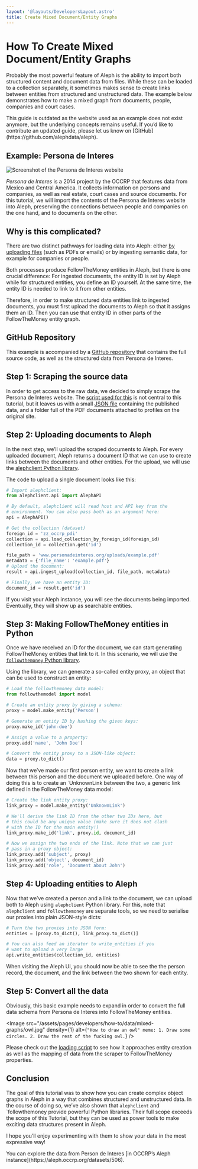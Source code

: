 ```yaml
---
layout: '@layouts/DevelopersLayout.astro'
title: Create Mixed Document/Entity Graphs
---
```


# How To Create Mixed Document/Entity Graphs

<p class="lead">Probably the most powerful feature of Aleph is the ability to import both structured content and document data from files. While these can be loaded to a collection separately, it sometimes makes sense to create links between entities from structured and unstructured data. The example below demonstrates how to make a mixed graph from documents, people, companies and court cases.</p>

<Callout theme="danger">
  This guide is outdated as the website used as an example does not exist anymore, but the underlying concepts remains useful. If you’d like to contribute an updated guide, please let us know on [GitHub](https://github.com/alephdata/aleph).
</Callout>

## Example: Persona de Interes

<Image
  src="/assets/pages/developers/how-to/data/mixed-graphs/persona-de-interes.png"
  density={2}
  alt="Screenshot of the Persona de Interes website"
/>

*Persona de Interes* is a 2014 project by the OCCRP that features data from Mexico and Central America. It collects information on persons and companies, as well as real estate, court cases and source documents. For this tutorial, we will import the contents of the Persona de Interes website into Aleph, preserving the connections between people and companies on the one hand, and to documents on the other.

## Why is this complicated?

There are two distinct pathways for loading data into Aleph: either [by uploading files](/developers/how-to/data/upload-directory) (such as PDFs or emails) or by ingesting semantic data, for example for companies or people.

Both processes produce FollowTheMoney entities in Aleph, but there is one crucial difference: For ingested documents, the entity ID is set by Aleph while for structured entities, you define an ID yourself. At the same time, the entity ID is needed to link to it from other entities.

Therefore, in order to make structured data entities link to ingested documents, you must first upload the documents to Aleph so that it assigns them an ID. Then you can use that entity ID in other parts of the FollowTheMoney entity graph.

## GitHub Repository

This example is accompanied by a [GitHub repository](https://github.com/alephdata/example-personadeinteres) that contains the full source code, as well as the structured data from Persona de Interes.

## Step 1: Scraping the source data

In order to get access to the raw data, we decided to simply scrape the Persona de Interes website. The [script used for this](https://github.com/alephdata/example-personadeinteres/blob/master/parse.py) is not central to this tutorial, but it leaves us with a small [JSON file](https://github.com/alephdata/example-personadeinteres/blob/master/pdi.json) containing the published data, and a folder full of the PDF documents attached to profiles on the original site.

## Step 2: Uploading documents to Aleph

In the next step, we’ll upload the scraped documents to Aleph. For every uploaded document, Aleph returns a document ID that we can use to create links between the documents and other entities. For the upload, we will use the [alephclient Python library](https://docs.aleph.occrp.org/developers/alephclient).

The code to upload a single document looks like this:

```py
# Import alephclient:
from alephclient.api import AlephAPI

# By default, alephclient will read host and API key from the
# environment. You can also pass both as an argument here:
api = AlephAPI()

# Get the collection (dataset)
foreign_id = 'zz_occrp_pdi'
collection = api.load_collection_by_foreign_id(foreign_id)
collection_id = collection.get('id')

file_path = 'www.personadeinteres.org/uploads/example.pdf'
metadata = {'file_name': 'example.pdf'}
# Upload the document:
result = api.ingest_upload(collection_id, file_path, metadata)

# Finally, we have an entity ID:
document_id = result.get('id')
```

If you visit your Aleph instance, you will see the documents being imported. Eventually, they will show up as searchable entities.

## Step 3:  Making FollowTheMoney entities in Python

Once we have received an ID for the document, we can start generating FollowTheMoney entities that link to it. In this scenario, we will use the [`followthemoney` Python library](https://pypi.org/project/followthemoney/).

Using the library, we can generate a so-called entity proxy, an object that can be used to construct an entity:

```py
# Load the followthemoney data model:
from followthemodel import model

# Create an entity proxy by giving a schema:
proxy = model.make_entity('Person')

# Generate an entity ID by hashing the given keys:
proxy.make_id('john-doe')

# Assign a value to a property:
proxy.add('name', 'John Doe')

# Convert the entity proxy to a JSON-like object:
data = proxy.to_dict()
```

Now that we’ve made our first person entity, we want to create a link between this person and the document we uploaded before. One way of doing this is to create an `UnknownLink between the two, a generic link defined in the FollowTheMoney data model:

```py
# Create the link entity proxy:
link_proxy = model.make_entity('UnknownLink')

# We'll derive the link ID from the other two IDs here, but
# this could be any unique value (make sure it does not clash
# with the ID for the main entity!)
link_proxy.make_id('link', proxy.id, document_id)

# Now we assign the two ends of the link. Note that we can just
# pass in a proxy object:
link_proxy.add('subject', proxy)
link_proxy.add('object', document_id)
link_proxy.add('role', 'Document about John')
```

## Step 4: Uploading entities to Aleph

Now that we’ve created a person and a link to the document, we can upload both to Aleph using `alephclient` Python library. For this, note that `alephclient` and `followthemoney` are separate tools, so we need to serialise our proxies into plain JSON-style dicts:

```py
# Turn the two proxies into JSON form:
entities = [proxy.to_dict(), link_proxy.to_dict()]

# You can also feed an iterator to write_entities if you
# want to upload a very large
api.write_entities(collection_id, entities)
```

When visiting the Aleph UI, you should now be able to see the the person record, the document, and the link between the two shown for each entity.

## Step 5: Convert all the data

Obviously, this basic example needs to expand in order to convert the full data schema from Persona de Interes into FollowTheMoney entities.

<Image
  src="/assets/pages/developers/how-to/data/mixed-graphs/owl.jpg"
  density={1}
  alt={`"How to draw an owl" meme: 1. Draw some circles. 2. Draw the rest of the fucking owl.`}
/>

Please check out the [loading script](https://github.com/alephdata/example-personadeinteres/blob/master/load.py) to see how it approaches entity creation as well as the mapping of data from the scraper to FollowTheMoney properties.

## Conclusion

The goal of this tutorial was to show how you can create complex object graphs in Aleph in a way that combines structured and unstructured data. In the course of doing so, we’ve also shown that `alephclient` and `followthemoney provide powerful Python libraries. Their full scope exceeds the scope of this Tutorial, but they can be used as power tools to make exciting data structures present in Aleph.

I hope you’ll enjoy experimenting with them to show your data in the most expressive way!

<Callout>
  You can explore the data from Person de Interes [in OCCRP’s Aleph instance](https://aleph.occrp.org/datasets/506).
</Callout>
